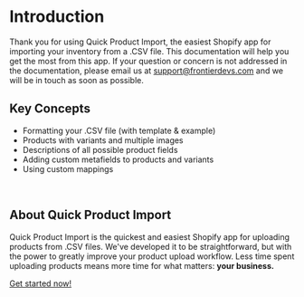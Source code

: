 # Introduction

Thank you for using Quick Product Import, the easiest Shopify app for importing your inventory from a .CSV file. This documentation will help you get the most from this app. If your question or concern is not addressed in the documentation, please email us at support@frontierdevs.com and we will be in touch as soon as possible.

## Key Concepts

- Formatting your .CSV file (with template & example)
- Products with variants and multiple images
- Descriptions of all possible product fields
- Adding custom metafields to products and variants
- Using custom mappings

<br />

## About Quick Product Import

Quick Product Import is the quickest and easiest Shopify app for uploading products from .CSV files. We've
developed it to be straightforward, but with the power to greatly improve your product upload workflow. Less time spent uploading products means more time for what matters: **your business.**

[Get started now!](/general-usage)
